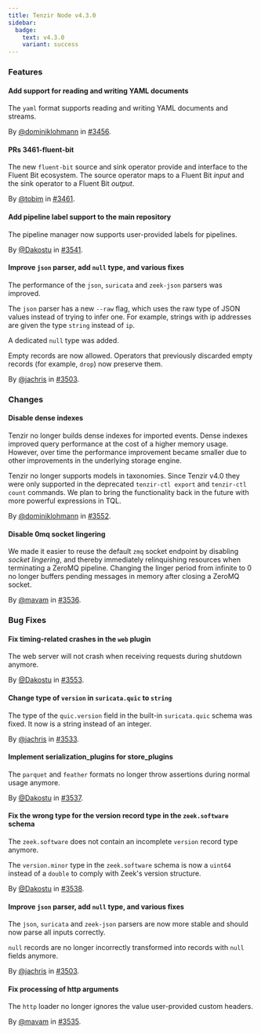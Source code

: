 ```yaml
---
title: Tenzir Node v4.3.0
sidebar:
  badge:
    text: v4.3.0
    variant: success
---
```


### Features

#### Add support for reading and writing YAML documents

The `yaml` format supports reading and writing YAML documents and streams.

By [@dominiklohmann](https://github.com/dominiklohmann) in [#3456](https://github.com/tenzir/tenzir/pull/3456).

#### PRs 3461-fluent-bit

The new `fluent-bit` source and sink operator provide and interface to the
Fluent Bit ecosystem. The source operator maps to a Fluent Bit *input* and the
sink operator to a Fluent Bit *output*.

By [@tobim](https://github.com/tobim) in [#3461](https://github.com/tenzir/tenzir/pull/3461).

#### Add pipeline label support to the main repository

The pipeline manager now supports user-provided labels for pipelines.

By [@Dakostu](https://github.com/Dakostu) in [#3541](https://github.com/tenzir/tenzir/pull/3541).

#### Improve `json` parser, add `null` type, and various fixes

The performance of the `json`, `suricata` and `zeek-json` parsers was improved.

The `json` parser has a new `--raw` flag, which uses the raw type of JSON values
instead of trying to infer one. For example, strings with ip addresses are given
the type `string` instead of `ip`.

A dedicated `null` type was added.

Empty records are now allowed. Operators that previously discarded empty records
(for example, `drop`) now preserve them.

By [@jachris](https://github.com/jachris) in [#3503](https://github.com/tenzir/tenzir/pull/3503).

### Changes

#### Disable dense indexes

Tenzir no longer builds dense indexes for imported events. Dense indexes
improved query performance at the cost of a higher memory usage. However, over
time the performance improvement became smaller due to other improvements in the
underlying storage engine.

Tenzir no longer supports models in taxonomies. Since Tenzir v4.0 they were only
supported in the deprecated `tenzir-ctl export` and `tenzir-ctl count` commands.
We plan to bring the functionality back in the future with more powerful
expressions in TQL.

By [@dominiklohmann](https://github.com/dominiklohmann) in [#3552](https://github.com/tenzir/tenzir/pull/3552).

#### Disable 0mq socket lingering

We made it easier to reuse the default `zmq` socket endpoint by disabling
*socket lingering*, and thereby immediately relinquishing resources when
terminating a ZeroMQ pipeline. Changing the linger period from infinite to 0 no
longer buffers pending messages in memory after closing a ZeroMQ socket.

By [@mavam](https://github.com/mavam) in [#3536](https://github.com/tenzir/tenzir/pull/3536).

### Bug Fixes

#### Fix timing-related crashes in the `web` plugin

The web server will not crash when receiving requests during shutdown anymore.

By [@Dakostu](https://github.com/Dakostu) in [#3553](https://github.com/tenzir/tenzir/pull/3553).

#### Change type of `version` in `suricata.quic` to `string`

The type of the `quic.version` field in the built-in `suricata.quic` schema was
fixed. It now is a string instead of an integer.

By [@jachris](https://github.com/jachris) in [#3533](https://github.com/tenzir/tenzir/pull/3533).

#### Implement serialization_plugins for store_plugins

The `parquet` and `feather` formats no longer throw assertions during normal
usage anymore.

By [@Dakostu](https://github.com/Dakostu) in [#3537](https://github.com/tenzir/tenzir/pull/3537).

#### Fix the wrong type for the version record type in the `zeek.software` schema

The `zeek.software` does not contain an incomplete `version` record type
anymore.

The `version.minor` type in the `zeek.software` schema is now a `uint64`
instead of a `double` to comply with Zeek's version structure.

By [@Dakostu](https://github.com/Dakostu) in [#3538](https://github.com/tenzir/tenzir/pull/3538).

#### Improve `json` parser, add `null` type, and various fixes

The `json`, `suricata` and `zeek-json` parsers are now more stable and should
now parse all inputs correctly.

`null` records are no longer incorrectly transformed into records with `null`
fields anymore.

By [@jachris](https://github.com/jachris) in [#3503](https://github.com/tenzir/tenzir/pull/3503).

#### Fix processing of http arguments

The `http` loader no longer ignores the value user-provided custom headers.

By [@mavam](https://github.com/mavam) in [#3535](https://github.com/tenzir/tenzir/pull/3535).
